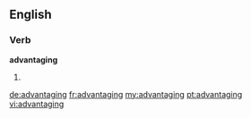 ==English==

===Verb===
'''advantaging'''

# {{present participle of|[[advantage]]}}

[[de:advantaging]]
[[fr:advantaging]]
[[my:advantaging]]
[[pt:advantaging]]
[[vi:advantaging]]